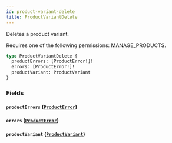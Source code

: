 ```yaml
---
id: product-variant-delete
title: ProductVariantDelete
---
```



Deletes a product variant. 

Requires one of the following permissions: MANAGE_PRODUCTS.

```graphql
type ProductVariantDelete {
  productErrors: [ProductError!]!
  errors: [ProductError!]!
  productVariant: ProductVariant
}
```


### Fields

#### `productErrors` ([`ProductError`](../../../developer/api-reference/objects/product-error))




#### `errors` ([`ProductError`](../../../developer/api-reference/objects/product-error))




#### `productVariant` ([`ProductVariant`](../../../developer/api-reference/objects/product-variant))






